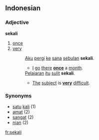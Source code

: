 ==Indonesian==

===Adjective===
'''sekali'''

# [[once]]
# [[very]]
#: [[aku|Aku]] [[pergi]] [[ke]] [[sana]] [[bulan|sebulan]] '''sekali'''.
#:* [[I]] [[go]] [[there]] '''[[once]]''' a [[month]].
#: [[Pelajaran]] [[itu]] [[sulit]] '''sekali'''.
#:* [[the|The]] [[subject]] is '''[[very]]''' [[difficult]].

===Synonyms===
* [[satu]] [[kali]] (1)
* [[amat]] (2)
* [[sangat]] (2)
* [[nian]] (2)

[[fr:sekali]]